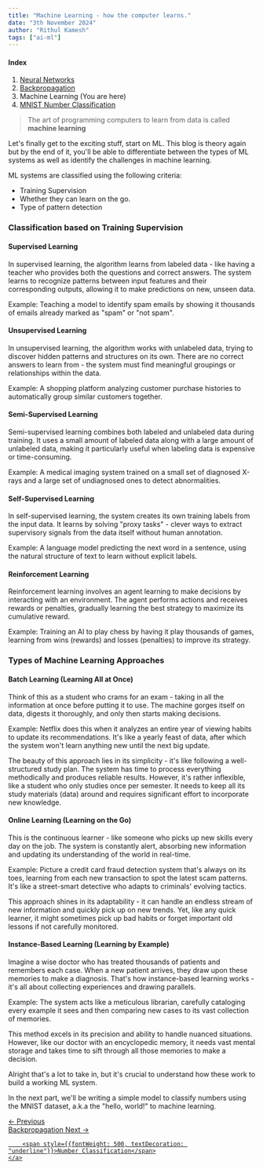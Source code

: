```yaml
---
title: "Machine Learning - how the computer learns."
date: "3th November 2024"
author: "Rithul Kamesh"
tags: ["ai-ml"]
---
```



#### Index
1. [Neural Networks](/blog/neural-nets)
2. [Backpropagation](/blog/backpropagation)
3. Machine Learning (You are here)
4. [MNIST Number Classification](/blog/mnist)


> The art of programming computers to learn from data is called **machine learning**

Let's finally get to the exciting stuff, start on ML. This blog is theory again but by the end of it, you'll be able to differentiate between the types of ML systems as well as identify the challenges in machine learning.

ML systems are classified using the following criteria:
- Training Supervision
- Whether they can learn on the go.
- Type of pattern detection

### Classification based on Training Supervision
#### Supervised Learning
In supervised learning, the algorithm learns from labeled data - like having a teacher who provides both the questions and correct answers. The system learns to recognize patterns between input features and their corresponding outputs, allowing it to make predictions on new, unseen data.

Example: Teaching a model to identify spam emails by showing it thousands of emails already marked as "spam" or "not spam".

#### Unsupervised Learning
In unsupervised learning, the algorithm works with unlabeled data, trying to discover hidden patterns and structures on its own. There are no correct answers to learn from - the system must find meaningful groupings or relationships within the data.

Example: A shopping platform analyzing customer purchase histories to automatically group similar customers together.

#### Semi-Supervised Learning
Semi-supervised learning combines both labeled and unlabeled data during training. It uses a small amount of labeled data along with a large amount of unlabeled data, making it particularly useful when labeling data is expensive or time-consuming.

Example: A medical imaging system trained on a small set of diagnosed X-rays and a large set of undiagnosed ones to detect abnormalities.

#### Self-Supervised Learning
In self-supervised learning, the system creates its own training labels from the input data. It learns by solving "proxy tasks" - clever ways to extract supervisory signals from the data itself without human annotation.

Example: A language model predicting the next word in a sentence, using the natural structure of text to learn without explicit labels.

#### Reinforcement Learning
Reinforcement learning involves an agent learning to make decisions by interacting with an environment. The agent performs actions and receives rewards or penalties, gradually learning the best strategy to maximize its cumulative reward.


Example: Training an AI to play chess by having it play thousands of games, learning from wins (rewards) and losses (penalties) to improve its strategy.
### Types of Machine Learning Approaches

#### Batch Learning (Learning All at Once)
Think of this as a student who crams for an exam - taking in all the information at once before putting it to use. The machine gorges itself on data, digests it thoroughly, and only then starts making decisions.

Example: Netflix does this when it analyzes an entire year of viewing habits to update its recommendations. It's like a yearly feast of data, after which the system won't learn anything new until the next big update.

The beauty of this approach lies in its simplicity - it's like following a well-structured study plan. The system has time to process everything methodically and produces reliable results. However, it's rather inflexible, like a student who only studies once per semester. It needs to keep all its study materials (data) around and requires significant effort to incorporate new knowledge.

#### Online Learning (Learning on the Go)
This is the continuous learner - like someone who picks up new skills every day on the job. The system is constantly alert, absorbing new information and updating its understanding of the world in real-time.

Example: Picture a credit card fraud detection system that's always on its toes, learning from each new transaction to spot the latest scam patterns. It's like a street-smart detective who adapts to criminals' evolving tactics.

This approach shines in its adaptability - it can handle an endless stream of new information and quickly pick up on new trends. Yet, like any quick learner, it might sometimes pick up bad habits or forget important old lessons if not carefully monitored.

#### Instance-Based Learning (Learning by Example)
Imagine a wise doctor who has treated thousands of patients and remembers each case. When a new patient arrives, they draw upon these memories to make a diagnosis. That's how instance-based learning works - it's all about collecting experiences and drawing parallels.

Example: The system acts like a meticulous librarian, carefully cataloging every example it sees and then comparing new cases to its vast collection of memories.

This method excels in its precision and ability to handle nuanced situations. However, like our doctor with an encyclopedic memory, it needs vast mental storage and takes time to sift through all those memories to make a decision.

Alright that's a lot to take in, but it's crucial to understand how these work to build a working ML system.

In the next part, we'll be writing a simple model to classify numbers using the MNIST dataset, a.k.a the "hello, world!" to machine learning.


<div style={{
    display: 'flex',
    justifyContent: 'space-between',
    marginTop: '2rem',
    paddingTop: '1rem',
}}>
        <a
        href="/blog/backpropagation"
        style={{
        textDecoration: 'none'
        }}
    >
        ← Previous<br/>
        <span style={{fontWeight: 500, textDecoration: 'underline'
}}>Backpropagation</span>
    </a>
        <a
        style={{
            textAlign: 'right',
            textDecoration: 'none',
        }}
        href="/blog/mnist"
    >
        Next →<br/>

        <span style={{fontWeight: 500, textDecoration: "underline"}}>Number Classification</span>
    </a>

</div>
